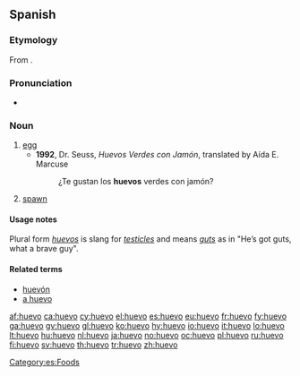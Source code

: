 ==Spanish==

===Etymology===
From {{etyl|la|es}} {{term|ovum||lang=la}}.

===Pronunciation===
* {{IPA|/ˈwe.βo/|lang=es}}

===Noun===
{{es-noun-m}}

# [[egg]]
#* '''1992''', Dr. Seuss, ''Huevos Verdes con Jamón'', translated by Aída E. Marcuse
#*: ¿Te gustan los '''huevos''' verdes con jamón?
# [[spawn]]

====Usage notes====
Plural form ''[[huevos]]'' is slang for ''[[testicle]]s'' and means ''[[guts]]'' as in "He’s got guts, what a brave guy".

====Related terms====
* [[huevón]]
* [[a huevo]]

[[Category:es:Foods]]

[[af:huevo]]
[[ca:huevo]]
[[cy:huevo]]
[[el:huevo]]
[[es:huevo]]
[[eu:huevo]]
[[fr:huevo]]
[[fy:huevo]]
[[ga:huevo]]
[[gv:huevo]]
[[gl:huevo]]
[[ko:huevo]]
[[hy:huevo]]
[[io:huevo]]
[[it:huevo]]
[[lo:huevo]]
[[lt:huevo]]
[[hu:huevo]]
[[nl:huevo]]
[[ja:huevo]]
[[no:huevo]]
[[oc:huevo]]
[[pl:huevo]]
[[ru:huevo]]
[[fi:huevo]]
[[sv:huevo]]
[[th:huevo]]
[[tr:huevo]]
[[zh:huevo]]